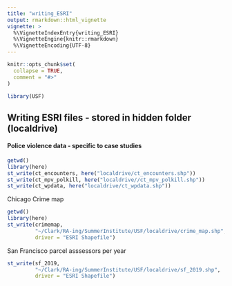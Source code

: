 ```yaml
---
title: "writing_ESRI"
output: rmarkdown::html_vignette
vignette: >
  %\VignetteIndexEntry{writing_ESRI}
  %\VignetteEngine{knitr::rmarkdown}
  %\VignetteEncoding{UTF-8}
---
```


```r
knitr::opts_chunk$set(
  collapse = TRUE,
  comment = "#>"
)
```

```r
library(USF)
```

## Writing ESRI files - stored in hidden folder (localdrive)

#### Police violence data - specific to case studies
```r
getwd()
library(here)
st_write(ct_encounters, here("localdrive/ct_encounters.shp"))
st_write(ct_mpv_polkill, here("localdrive//ct_mpv_polkill.shp"))
st_write(ct_wpdata, here("localdrive/ct_wpdata.shp"))
```

Chicago Crime map
```r
getwd()
library(here)
st_write(crimemap, 
         "~/Clark/RA-ing/SummerInstitute/USF/localdrive/crime_map.shp", 
         driver = "ESRI Shapefile")

```

San Francisco parcel asssessors per year

```r
st_write(sf_2019, 
         "~/Clark/RA-ing/SummerInstitute/USF/localdrive/sf_2019.shp", 
         driver = "ESRI Shapefile")
```

